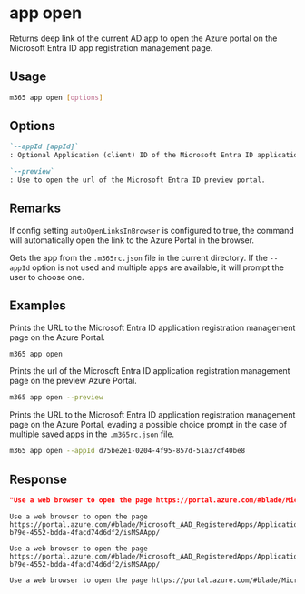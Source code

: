 
# app open

Returns deep link of the current AD app to open the Azure portal on the Microsoft Entra ID app registration management page.

## Usage

```sh
m365 app open [options]
```

## Options

```md definition-list
`--appId [appId]`
: Optional Application (client) ID of the Microsoft Entra ID application registration to open. Uses the app from the `.m365rc.json` file corresponding to the `appId`. If multiple apps are available, this will evade the prompt to choose an app. If the `appId` is not available in the list of apps, an error is thrown.

`--preview`
: Use to open the url of the Microsoft Entra ID preview portal.
```

<Global />

## Remarks

If config setting `autoOpenLinksInBrowser` is configured to true, the command will automatically open the link to the Azure Portal in the browser.

Gets the app from the `.m365rc.json` file in the current directory. If the `--appId` option is not used and multiple apps are available, it will prompt the user to choose one.

## Examples

Prints the URL to the Microsoft Entra ID application registration management page on the Azure Portal. 

```sh
m365 app open
```

Prints the url of the Microsoft Entra ID application registration management page on the preview Azure Portal.

```sh
m365 app open --preview
```

Prints the URL to the Microsoft Entra ID application registration management page on the Azure Portal, evading a possible choice prompt in the case of multiple saved apps in the `.m365rc.json` file. 

```sh
m365 app open --appId d75be2e1-0204-4f95-857d-51a37cf40be8 
```

## Response

<Tabs>
  <TabItem value="JSON">

  ```json
  "Use a web browser to open the page https://portal.azure.com/#blade/Microsoft_AAD_RegisteredApps/ApplicationMenuBlade/Overview/appId/02f9ff8c-b79e-4552-bdda-4facd74d6df2/isMSAApp/"
  ```

  </TabItem>
  <TabItem value="Text">

  ```text
  Use a web browser to open the page https://portal.azure.com/#blade/Microsoft_AAD_RegisteredApps/ApplicationMenuBlade/Overview/appId/02f9ff8c-b79e-4552-bdda-4facd74d6df2/isMSAApp/
  ```

  </TabItem>
  <TabItem value="CSV">

  ```csv
  Use a web browser to open the page https://portal.azure.com/#blade/Microsoft_AAD_RegisteredApps/ApplicationMenuBlade/Overview/appId/02f9ff8c-b79e-4552-bdda-4facd74d6df2/isMSAApp/
  ```

  </TabItem>
  <TabItem value="Markdown">

  ```md
  Use a web browser to open the page https://portal.azure.com/#blade/Microsoft_AAD_RegisteredApps/ApplicationMenuBlade/Overview/appId/02f9ff8c-b79e-4552-bdda-4facd74d6df2/isMSAApp/
  ```

  </TabItem>
</Tabs>

